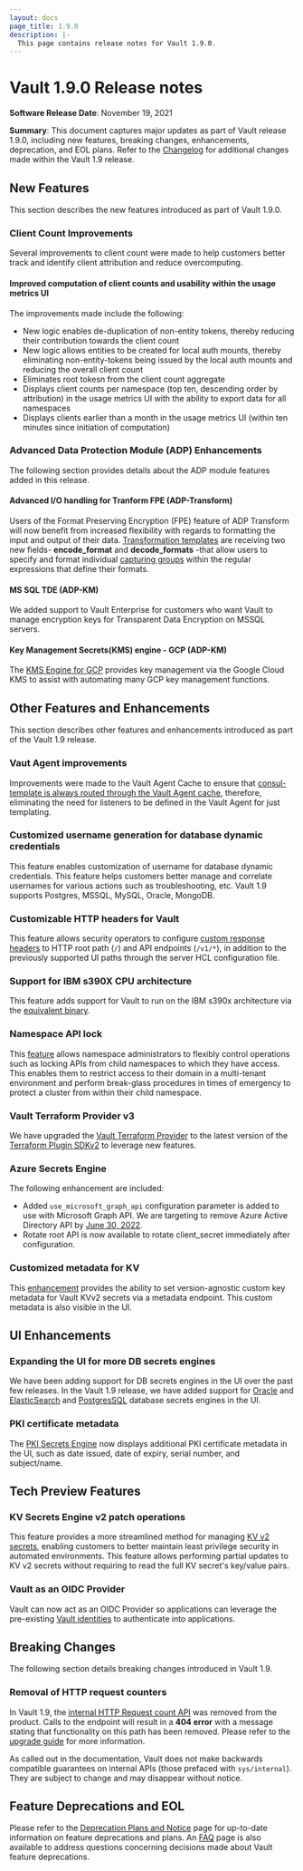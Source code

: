 ```yaml
---
layout: docs
page_title: 1.9.0
description: |-
  This page contains release notes for Vault 1.9.0.
---
```


# Vault 1.9.0 Release notes

**Software Release Date**: November 19, 2021

**Summary**: This document captures major updates as part of Vault release 1.9.0, including new features, breaking changes, enhancements, deprecation, and EOL plans. Refer to the [Changelog](https://github.com/hashicorp/vault/blob/main/CHANGELOG.md) for additional changes made within the Vault 1.9 release.

## New Features

This section describes the new features introduced as part of Vault 1.9.0.

### Client Count Improvements

Several improvements to client count were made to help customers better track and identify client attribution and reduce overcomputing.

#### Improved computation of client counts and usability within the usage metrics UI

The improvements made include the following:

* New logic enables de-duplication of non-entity tokens, thereby reducing their contribution towards the client count
* New logic allows entities to be created for local auth mounts, thereby eliminating  non-entity-tokens being  issued by the local auth mounts and reducing the overall client count
* Eliminates root tokesn from the client count aggregate
* Displays client counts per namespace (top ten, descending order by attribution) in the usage metrics UI with the ability to export data for all namespaces
* Displays clients earlier than a month in the usage metrics UI (within ten minutes since initiation of computation)

### Advanced Data Protection Module (ADP) Enhancements

The following section provides details about the ADP module features added in this release.

#### Advanced I/O handling for Tranform FPE (ADP-Transform)

Users of the Format Preserving Encryption (FPE) feature of ADP Transform will now benefit from increased flexibility with regards to formatting the input and output of their data. [Transformation templates](https://learn.hashicorp.com/tutorials/vault/transform#advanced-handling) are receiving two new fields- **encode_format** and **decode_formats** -that allow users to specify and format individual [capturing groups](https://www.regular-expressions.info/refcapture.html) within the regular expressions that define their formats.

#### MS SQL TDE (ADP-KM)

We added support to Vault Enterprise for customers who want Vault to manage encryption keys for Transparent Data Encryption on MSSQL servers.

#### Key Management Secrets(KMS) engine - GCP (ADP-KM)

The [KMS Engine for GCP](https://www.vaultproject.io/docs/secrets/gcpkms) provides key management via the Google Cloud KMS to assist with automating many GCP key management functions.

## Other Features and Enhancements

This section describes other features and enhancements introduced as part of the Vault 1.9 release.

### Vaut Agent improvements

Improvements were made to the Vault Agent Cache to ensure that [consul-template is always routed through the Vault Agent cache](/vault/docs/agent/template), therefore, eliminating the need for listeners to be defined in the Vault Agent for just templating.

### Customized username generation for database dynamic credentials

This feature enables customization of username for database dynamic credentials. This feature helps customers better manage and correlate usernames for various actions such as troubleshooting, etc. Vault 1.9 supports Postgres, MSSQL, MySQL, Oracle, MongoDB.

### Customizable HTTP headers for Vault

This feature allows security operators to configure [custom response headers](/vault/docs/configuration/listener/tcp) to HTTP root path (`/`) and API endpoints (`/v1/*`), in addition to the previously supported UI paths through the server HCL configuration file.

### Support for IBM s390X CPU architecture

This feature adds support for Vault to run on the IBM s390x architecture via the [equivalent binary](https://releases.hashicorp.com/vault/1.9.0+ent/).

### Namespace API lock

This [feature](/vault/docs/concepts/namespace-api-lock) allows namespace administrators to flexibly control operations such as locking APIs from child namespaces to which they have access. This enables them to restrict access to their domain in a multi-tenant environment and perform break-glass procedures in times of emergency to protect a cluster from within their child namespace.

### Vault Terraform Provider v3

We have upgraded the [Vault Terraform Provider](https://registry.terraform.io/providers/hashicorp/vault/latest/docs) to the latest version of the [Terraform Plugin SDKv2](https://www.terraform.io/docs/extend/sdkv2-intro.html) to leverage new features.

### Azure Secrets Engine

The following enhancement are included:

* Added `use_microsoft_graph_api` configuration parameter is added to use with Microsoft Graph API. We are targeting to remove Azure Active Directory API by [June 30, 2022](https://docs.microsoft.com/en-us/graph/migrate-azure-ad-graph-overview).
* Rotate root API is now available to rotate client_secret immediately after configuration.

### Customized metadata for KV

This [enhancement](https://www.vaultproject.io/api-docs/secret/kv/kv-v2) provides the ability to set version-agnostic custom key metadata for Vault KVv2 secrets via a metadata endpoint. This custom metadata is also visible in the UI.

## UI Enhancements
### Expanding the UI for more DB secrets engines

We have been adding support for DB secrets engines in the UI over the past few releases. In the Vault 1.9 release, we have added support for [Oracle](/vault/docs/secrets/databases/oracle) and [ElasticSearch](/vault/docs/secrets/databases/elasticdb) and [PostgresSQL](/vault/docs/secrets/databases/postgresql) database secrets engines in the UI.

### PKI certificate metadata

The [PKI Secrets Engine](/vault/docs/secrets/pki) now displays additional PKI certificate metadata in the UI, such as date issued, date of expiry, serial number, and subject/name.

## Tech Preview Features

### KV Secrets Engine v2 patch operations

This feature provides a more streamlined method for managing [KV v2 secrets](https://www.vaultproject.io/api-docs/secret/kv/kv-v2), enabling customers to better maintain least privilege security in automated environments. This feature allows performing partial updates to KV v2 secrets without requiring to read the full KV secret's key/value pairs.

### Vault as an OIDC Provider

Vault can now act as an OIDC Provider so applications can leverage the pre-existing [Vault identities](/vault/api-docs/secret/identity) to authenticate into applications.

## Breaking Changes

The following section details breaking changes introduced in Vault 1.9.

### Removal of HTTP request counters

In Vault 1.9, the [internal HTTP Request count API](https://www.vaultproject.io/api-docs/system/internal-counters#http-requests) was removed from the product. Calls to the endpoint will result in a **404 error** with a message stating that functionality on this path has been removed.
Please refer to the [upgrade guide](/vault/docs/upgrading/upgrade-to-1.9.0) for more information.

As called out in the documentation, Vault does not make backwards compatible guarantees on internal APIs (those prefaced with `sys/internal`). They are subject to change and may disappear without notice.

## Feature Deprecations and EOL

Please refer to the [Deprecation Plans and Notice](/vault/docs/deprecation) page for up-to-date information on feature deprecations and plans. An [FAQ](/vault/docs/deprecation/faq) page is also available to address questions concerning decisions made about Vault feature deprecations.
